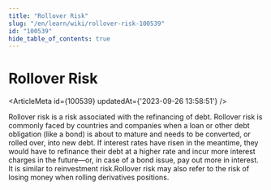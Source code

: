 ```yaml
---
title: "Rollover Risk"
slug: "/en/learn/wiki/rollover-risk-100539"
id: "100539"
hide_table_of_contents: true
---
```



# Rollover Risk

<ArticleMeta id={100539} updatedAt={'2023-09-26 13:58:51'} />
<div className='border-solid border-b border-t-0 my-4 border-[var(--ifm-color-gray-300)]' />

Rollover risk is a risk associated with the refinancing of debt. Rollover risk is commonly faced by countries and companies when a loan or other debt obligation (like a bond) is about to mature and needs to be converted, or rolled over, into new debt. If interest rates have risen in the meantime, they would have to refinance their debt at a higher rate and incur more interest charges in the future—or, in case of a bond issue, pay out more in interest. It is similar to reinvestment risk.Rollover risk may also refer to the risk of losing money when rolling derivatives positions.
